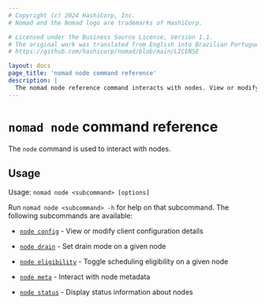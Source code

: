 ```yaml
---
# Copyright (c) 2024 HashiCorp, Inc.
# Nomad and the Nomad logo are trademarks of HashiCorp.

# Licensed under the Business Source License, Version 1.1.
# The original work was translated from English into Brazilian Portuguese.
# https://github.com/hashicorp/nomad/blob/main/LICENSE

layout: docs
page_title: 'nomad node command reference'
description: |
  The nomad node reference command interacts with nodes. View or modify client configuration. Toggle scheduling eligibility and node drain mode. Display metadata and status information.
---
```


# `nomad node` command reference

The `node` command is used to interact with nodes.

## Usage

Usage: `nomad node <subcommand> [options]`

Run `nomad node <subcommand> -h` for help on that subcommand. The following
subcommands are available:

- [`node config`][config] - View or modify client configuration details

- [`node drain`][drain] - Set drain mode on a given node

- [`node eligibility`][eligibility] - Toggle scheduling eligibility on a given
  node

- [`node meta`][meta] - Interact with node metadata

- [`node status`][status] - Display status information about nodes

[config]: /nomad/docs/commands/node/config 'View or modify client configuration details'
[drain]: /nomad/docs/commands/node/drain 'Set drain mode on a given node'
[eligibility]: /nomad/docs/commands/node/eligibility 'Toggle scheduling eligibility on a given node'
[meta]: /nomad/docs/commands/node/meta 'Interact with node metadata'
[status]: /nomad/docs/commands/node/status 'Display status information about nodes'
